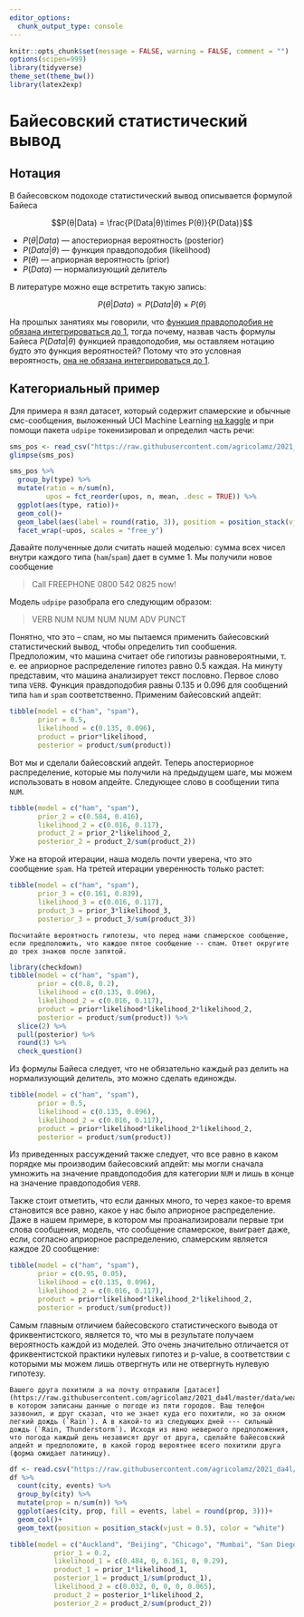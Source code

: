 ```yaml
---
editor_options: 
  chunk_output_type: console
---
```


```r
knitr::opts_chunk$set(message = FALSE, warning = FALSE, comment = "")
options(scipen=999)
library(tidyverse)
theme_set(theme_bw())
library(latex2exp)
```


# Байесовский статистический вывод

## Нотация

В байесовском подоходе статистический вывод описывается формулой Байеса

$$P(θ|Data) = \frac{P(Data|θ)\times P(θ)}{P(Data)}$$

* $P(θ|Data)$ --- апостериорная вероятность (posterior)
* $P(Data|θ)$ --- функция правдоподобия (likelihood)
* $P(θ)$ ---  априорная вероятность (prior)
* $P(Data)$ --- нормализующий делитель

В литературе можно еще встретить такую запись:

$$P(θ|Data) \propto P(Data|θ)\times P(θ)$$

На прошлых занятиях мы говорили, что [функция правдоподобия не обязана интегрироваться до 1](https://stats.stackexchange.com/a/31241/225843), тогда почему, назвав часть формулы Байеса $P(Data|θ)$ функцией правдоподобия, мы оставляем нотацию будто это функция вероятностей? Потому что это условная вероятность, [она не обязана интегрироваться до 1](https://stats.stackexchange.com/q/448852/225843).

## Категориальный пример

Для примера я взял датасет, который содержит спамерские и обычные смс-сообщения, выложенный UCI Machine Learning [на kaggle](https://www.kaggle.com/uciml/sms-spam-collection-dataset) и при помощи пакета `udpipe` токенизировал и определил часть речи:

```r
sms_pos <- read_csv("https://raw.githubusercontent.com/agricolamz/2021_da4l/master/data/spam_sms_pos.csv")
glimpse(sms_pos)

sms_pos %>% 
  group_by(type) %>% 
  mutate(ratio = n/sum(n),
         upos = fct_reorder(upos, n, mean, .desc = TRUE)) %>%
  ggplot(aes(type, ratio))+
  geom_col()+
  geom_label(aes(label = round(ratio, 3)), position = position_stack(vjust = 0.5))+
  facet_wrap(~upos, scales = "free_y")
```

Давайте полученные доли считать нашей моделью: сумма всех чисел внутри каждого типа (`ham`/`spam`) дает в сумме 1. Мы получили новое сообщение 

> Call FREEPHONE 0800 542 0825 now! 

Модель `udpipe` разобрала его следующим образом: 

> VERB NUM NUM NUM NUM ADV PUNCT 

Понятно, что это -- спам, но мы пытаемся применить байесовский статистический вывод, чтобы определить тип сообшения. Предположим, что машина считает обе гипотизы равновероятными, т. е. ее априорное распределение гипотез равно 0.5 каждая. На минуту представим, что машина анализирует текст пословно. Первое слово типа `VERB`. Функция правдоподобия равны 0.135 и 0.096 для сообщений типа `ham` и `spam` соответственно. Применим байесовский апдейт:

```r
tibble(model = c("ham", "spam"),
       prior = 0.5,
       likelihood = c(0.135, 0.096),
       product = prior*likelihood,
       posterior = product/sum(product))
```

Вот мы и сделали байесовский апдейт. Теперь апостериорное распределение, которые мы получили на предыдущем шаге, мы можем использовать в новом апдейте. Следующее слово в сообщении типа `NUM`.

```r
tibble(model = c("ham", "spam"),
       prior_2 = c(0.584, 0.416),
       likelihood_2 = c(0.016, 0.117),
       product_2 = prior_2*likelihood_2,
       posterior_2 = product_2/sum(product_2))
```

Уже на второй итерации, наша модель почти уверена, что это сообщение `spam`. На третей итерации уверенность только растет:

```r
tibble(model = c("ham", "spam"),
       prior_3 = c(0.161, 0.839),
       likelihood_3 = c(0.016, 0.117),
       product_3 = prior_3*likelihood_3,
       posterior_3 = product_3/sum(product_3))
```

```block
Посчитайте вероятность гипотезы, что перед нами спамерское сообщение, если предположить, что каждое пятое сообщение -- спам. Ответ округите до трех знаков после запятой.
```

```r
library(checkdown)
tibble(model = c("ham", "spam"),
       prior = c(0.8, 0.2),
       likelihood = c(0.135, 0.096),
       likelihood_2 = c(0.016, 0.117),
       product = prior*likelihood*likelihood_2*likelihood_2,
       posterior = product/sum(product)) %>% 
  slice(2) %>% 
  pull(posterior) %>% 
  round(3) %>% 
  check_question()
```

Из формулы Байеса следует, что не обязательно каждый раз делить на нормализующий делитель, это можно сделать единожды.

```r
tibble(model = c("ham", "spam"),
       prior = 0.5,
       likelihood = c(0.135, 0.096),
       likelihood_2 = c(0.016, 0.117),
       product = prior*likelihood*likelihood_2*likelihood_2,
       posterior = product/sum(product))
```

Из приведенных рассуждений также следует, что все равно в каком порядке мы производим байесовский апдейт: мы могли сначала умножить на значение правдоподобия для категории `NUM` и лишь в конце на значение правдоподобия `VERB`.

Также стоит отметить, что если данных много, то через какое-то время становится все равно, какое у нас было априорное распределение. Даже в нашем примере, в котором мы проанализировали первые три слова сообщения, модель, что сообщение спамерское, выиграет даже, если, согласно априорное распределению, спамерским является каждое 20 сообщение:

```r
tibble(model = c("ham", "spam"),
       prior = c(0.95, 0.05),
       likelihood = c(0.135, 0.096),
       likelihood_2 = c(0.016, 0.117),
       product = prior*likelihood*likelihood_2*likelihood_2,
       posterior = product/sum(product))
```

Самым главным отличием байесовского статистического вывода от фриквентистского, является то, что мы в результате получаем вероятность каждой из моделей. Это очень значительно отличается от фриквентистской практики нулевых гипотез и p-value, в соответствии с которыми мы можем лишь отвергнуть или не отвергнуть нулевую гипотезу.


```block
Вашего друга похитили а на почту отправили [датасет](https://raw.githubusercontent.com/agricolamz/2021_da4l/master/data/weather.csv), в котором записаны данные о погоде из пяти городов. Ваш телефон зазвонил, и друг сказал, что не знает куда его похитили, но за окном легкий дождь (`Rain`). А в какой-то из следующих дней --- сильный дождь (`Rain, Thunderstorm`). Исходя из явно неверного предположения, что погода каждый день независят друг от друга, сделайте байесовский апдейт и предположите, в какой город вероятнее всего похитили друга (форма ожидает латиницу).
```


```r
df <- read.csv("https://raw.githubusercontent.com/agricolamz/2021_da4l/master/data/weather.csv")
df %>%
  count(city, events) %>% 
  group_by(city) %>% 
  mutate(prop = n/sum(n)) %>% 
  ggplot(aes(city, prop, fill = events, label = round(prop, 3)))+
  geom_col()+
  geom_text(position = position_stack(vjust = 0.5), color = "white")

tibble(model = c("Auckland", "Beijing", "Chicago", "Mumbai", "San Diego"),
           prior_1 = 0.2,
           likelihood_1 = c(0.484, 0, 0.161, 0, 0.29),
           product_1 = prior_1*likelihood_1,
           posterior_1 = product_1/sum(product_1),
           likelihood_2 = c(0.032, 0, 0, 0, 0.065),
           product_2 = posterior_1*likelihood_2,
           posterior_2 = product_2/sum(product_2))
```

